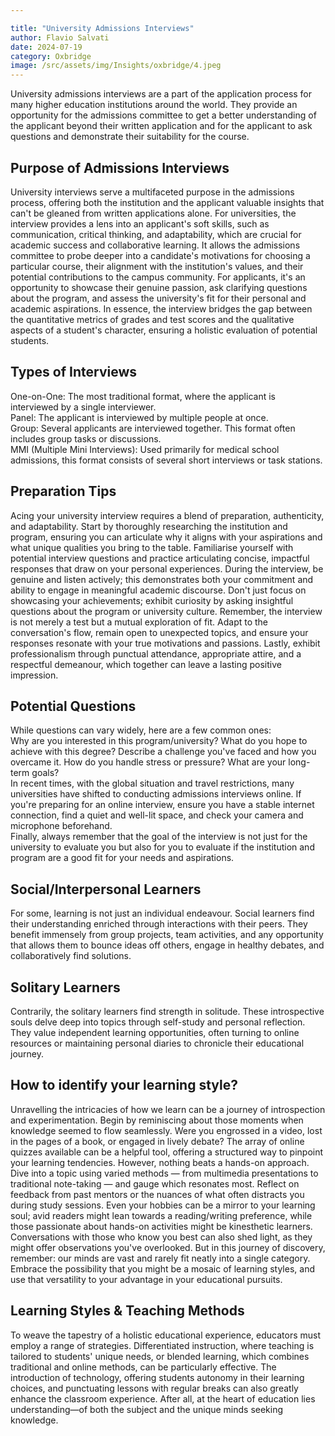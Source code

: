 ```yaml
---

title: "University Admissions Interviews"
author: Flavio Salvati
date: 2024-07-19
category: Oxbridge
image: /src/assets/img/Insights/oxbridge/4.jpeg
---
```




University admissions interviews are a part of the application process for many higher education institutions around the world. They provide an opportunity for the admissions committee to get a better understanding of the applicant beyond their written application and for the applicant to ask questions and demonstrate their suitability for the course.

## Purpose of Admissions Interviews

University interviews serve a multifaceted purpose in the admissions process, offering both the institution and the applicant valuable insights that can't be gleaned from written applications alone. For universities, the interview provides a lens into an applicant's soft skills, such as communication, critical thinking, and adaptability, which are crucial for academic success and collaborative learning. It allows the admissions committee to probe deeper into a candidate's motivations for choosing a particular course, their alignment with the institution's values, and their potential contributions to the campus community. For applicants, it's an opportunity to showcase their genuine passion, ask clarifying questions about the program, and assess the university's fit for their personal and academic aspirations. In essence, the interview bridges the gap between the quantitative metrics of grades and test scores and the qualitative aspects of a student's character, ensuring a holistic evaluation of potential students.

## Types of Interviews

One-on-One: The most traditional format, where the applicant is interviewed by a single interviewer.  
Panel: The applicant is interviewed by multiple people at once.  
Group: Several applicants are interviewed together. This format often includes group tasks or discussions.  
MMI (Multiple Mini Interviews): Used primarily for medical school admissions, this format consists of several short interviews or task stations.

## Preparation Tips

Acing your university interview requires a blend of preparation, authenticity, and adaptability. Start by thoroughly researching the institution and program, ensuring you can articulate why it aligns with your aspirations and what unique qualities you bring to the table. Familiarise yourself with potential interview questions and practice articulating concise, impactful responses that draw on your personal experiences. During the interview, be genuine and listen actively; this demonstrates both your commitment and ability to engage in meaningful academic discourse. Don't just focus on showcasing your achievements; exhibit curiosity by asking insightful questions about the program or university culture. Remember, the interview is not merely a test but a mutual exploration of fit. Adapt to the conversation's flow, remain open to unexpected topics, and ensure your responses resonate with your true motivations and passions. Lastly, exhibit professionalism through punctual attendance, appropriate attire, and a respectful demeanour, which together can leave a lasting positive impression.

## Potential Questions

While questions can vary widely, here are a few common ones:  
Why are you interested in this program/university? What do you hope to achieve with this degree? Describe a challenge you've faced and how you overcame it. How do you handle stress or pressure? What are your long-term goals?  
In recent times, with the global situation and travel restrictions, many universities have shifted to conducting admissions interviews online. If you're preparing for an online interview, ensure you have a stable internet connection, find a quiet and well-lit space, and check your camera and microphone beforehand.  
Finally, always remember that the goal of the interview is not just for the university to evaluate you but also for you to evaluate if the institution and program are a good fit for your needs and aspirations.

## Social/Interpersonal Learners

For some, learning is not just an individual endeavour. Social learners find their understanding enriched through interactions with their peers. They benefit immensely from group projects, team activities, and any opportunity that allows them to bounce ideas off others, engage in healthy debates, and collaboratively find solutions.

## Solitary Learners

Contrarily, the solitary learners find strength in solitude. These introspective souls delve deep into topics through self-study and personal reflection. They value independent learning opportunities, often turning to online resources or maintaining personal diaries to chronicle their educational journey.

## How to identify your learning style?

Unravelling the intricacies of how we learn can be a journey of introspection and experimentation. Begin by reminiscing about those moments when knowledge seemed to flow seamlessly. Were you engrossed in a video, lost in the pages of a book, or engaged in lively debate? The array of online quizzes available can be a helpful tool, offering a structured way to pinpoint your learning tendencies. However, nothing beats a hands-on approach. Dive into a topic using varied methods — from multimedia presentations to traditional note-taking — and gauge which resonates most. Reflect on feedback from past mentors or the nuances of what often distracts you during study sessions. Even your hobbies can be a mirror to your learning soul; avid readers might lean towards a reading/writing preference, while those passionate about hands-on activities might be kinesthetic learners. Conversations with those who know you best can also shed light, as they might offer observations you've overlooked. But in this journey of discovery, remember: our minds are vast and rarely fit neatly into a single category. Embrace the possibility that you might be a mosaic of learning styles, and use that versatility to your advantage in your educational pursuits.

## Learning Styles & Teaching Methods

To weave the tapestry of a holistic educational experience, educators must employ a range of strategies. Differentiated instruction, where teaching is tailored to students' unique needs, or blended learning, which combines traditional and online methods, can be particularly effective. The introduction of technology, offering students autonomy in their learning choices, and punctuating lessons with regular breaks can also greatly enhance the classroom experience. After all, at the heart of education lies understanding—of both the subject and the unique minds seeking knowledge.